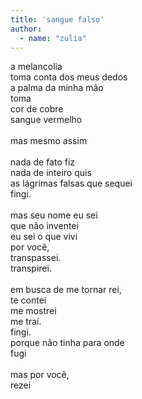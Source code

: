```yaml
---
title: 'sangue falso'
author: 
  - name: "zulia"
---
```


| a melancolia
| toma conta dos meus dedos
| a palma da minha mão
| toma
| cor de cobre
| sangue vermelho
| 
| mas mesmo assim
| 
| nada de fato fiz
| nada de inteiro quis
| as lágrimas falsas que sequei
| fingi.
| 
| mas seu nome eu sei
| que não inventei
| eu sei o que vivi
| por você,
| transpassei.
| transpirei.
| 
| em busca de me tornar rei,
| te contei
| me mostrei
| me traí.
| fingi.
| porque não tinha para onde
| fugi
| 
| mas por você,
| rezei

<a href="https://instagram.com/zuliamol"><i class="bi bi-instagram"></i></a>
